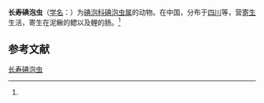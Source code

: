 {{Speciesbox
| name = 长寿碘泡虫
| status = 
| status_system = 
| image = 
| genus = Myxobolus
| species = changshouensis
| authority = (Ma, Dong et Wang, 1982)<ref name='id9581'>{{cite web| url =http://www.bioinfo.cn/db05/BjdwSpecies.php?action=view&id=9581| title =长寿碘泡虫| work =《中国动物物种编目数据库》| publisher =中国科学院微生物研究所| author =中国科学院动物研究所| accessdate =2009-04-16| deadurl =yes| archiveurl =https://web.archive.org/web/20160305002904/http://www.bioinfo.cn/db05/BjdwSpecies.php?action=view&id=9581| archivedate =2016-03-05}}</ref>
}}

'''长寿碘泡虫'''（[[学名|学名]]：{{lang|la|''Myxobolus changshouensis''}}）为[[碘泡科|碘泡科]][[碘泡虫属|碘泡虫属]]的动物。在中国，分布于[[四川|四川]]等，营[[寄生|寄生]]生活，寄生在泥鳅的鳃以及鲤的肠。<ref name='id9581'/>

== 参考文献 ==
{{reflist}}

{{Wikispecies|Myxobolus changshouensis}}

[[Category:碘泡虫属|长寿碘泡虫]]


{{Cnidarian-stub}}